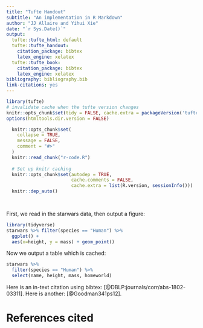 ```yaml
---
title: "Tufte Handout"
subtitle: "An implementation in R Markdown"
author: "JJ Allaire and Yihui Xie"
date: "`r Sys.Date()`"
output:
  tufte::tufte_html: default
  tufte::tufte_handout:
    citation_package: bibtex
    latex_engine: xelatex
  tufte::tufte_book:
    citation_package: bibtex
    latex_engine: xelatex
bibliography: bibliography.bib
link-citations: yes
---
```


```r
library(tufte)
# invalidate cache when the tufte version changes
knitr::opts_chunk$set(tidy = FALSE, cache.extra = packageVersion('tufte'))
options(htmltools.dir.version = FALSE)

  knitr::opts_chunk$set(
    collapse = TRUE,
    message = FALSE,
    comment = "#>"
  )
  knitr::read_chunk("r-code.R")
  
  # Set up knitr caching
  knitr::opts_chunk$set(autodep = TRUE,
                        cache.comments = FALSE,
                        cache.extra = list(R.version, sessionInfo()))
  knitr::dep_auto()
                        
```

```r

```

First, we read in the starwars data, then output a figure:
```r
library(tidyverse)
starwars %>% filter(species == "Human") %>% 
  ggplot() +
  aes(x=height, y = mass) + geom_point()
```

Now we output a table which is cached:
```r
starwars %>%
  filter(species == "Human") %>%
  select(name, height, mass, homeworld) 

```


Here is an in-text citation using bibtex: [@DBLP:journals/corr/abs-1802-03311]. Here is another: [@Goodman341ps12].


# References cited

